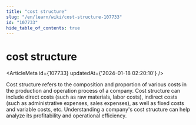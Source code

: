 ```yaml
---
title: "cost structure"
slug: "/en/learn/wiki/cost-structure-107733"
id: "107733"
hide_table_of_contents: true
---
```



# cost structure

<ArticleMeta id={107733} updatedAt={'2024-01-18 02:20:10'} />
<div className='border-solid border-b border-t-0 my-4 border-[var(--ifm-color-gray-300)]' />

Cost structure refers to the composition and proportion of various costs in the production and operation process of a company. Cost structure can include direct costs (such as raw materials, labor costs), indirect costs (such as administrative expenses, sales expenses), as well as fixed costs and variable costs, etc. Understanding a company's cost structure can help analyze its profitability and operational efficiency.
